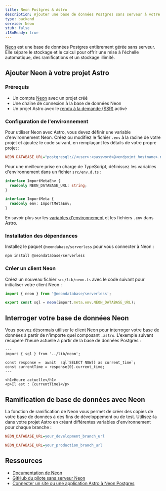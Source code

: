 ```yaml
---
title: Neon Postgres & Astro
description: Ajouter une base de données Postgres sans serveur à votre projet Astro avec Neon
type: backend
service: Neon
stub: false
i18nReady: true
---
```



[Neon](https://neon.tech) est une base de données Postgres entièrement gérée sans serveur. Elle sépare le stockage et le calcul pour offrir une mise à l'échelle automatique, des ramifications et un stockage illimité.

## Ajouter Neon à votre projet Astro

### Prérequis

- Un compte [Neon](https://console.neon.tech/signup) avec un projet créé
- Une chaîne de connexion à la base de données Neon
- Un projet Astro avec le [rendu à la demande (SSR)](/fr/guides/server-side-rendering/) activé

### Configuration de l'environnement

Pour utiliser Neon avec Astro, vous devez définir une variable d'environnement Neon. Créez ou modifiez le fichier `.env` à la racine de votre projet et ajoutez le code suivant, en remplaçant les détails de votre propre projet :

```ini title=".env"
NEON_DATABASE_URL="postgresql://<user>:<password>@<endpoint_hostname>.neon.tech:<port>/<dbname>?sslmode=require"
```

Pour une meilleure prise en charge de TypeScript, définissez les variables d'environnement dans un fichier `src/env.d.ts` :

```typescript title="src/env.d.ts"
interface ImportMetaEnv {
  readonly NEON_DATABASE_URL: string;
}

interface ImportMeta {
  readonly env: ImportMetaEnv;
}
```

<ReadMore>En savoir plus sur les [variables d'environnement](/fr/guides/environment-variables/) et les fichiers `.env` dans Astro.</ReadMore>

### Installation des dépendances

Installez le paquet `@neondabase/serverless` pour vous connecter à Neon :

```bash
npm install @neondatabase/serverless
```

### Créer un client Neon

Créez un nouveau fichier `src/lib/neon.ts` avec le code suivant pour initialiser votre client Neon :

```typescript title="src/lib/neon.ts"
import { neon } from '@neondatabase/serverless';

export const sql = neon(import.meta.env.NEON_DATABASE_URL);
```

## Interroger votre base de données Neon

Vous pouvez désormais utiliser le client Neon pour interroger votre base de données à partir de n'importe quel composant `.astro`. L'exemple suivant récupère l'heure actuelle à partir de la base de données Postgres :

```astro title="src/pages/index.astro"
---
import { sql } from '../lib/neon';

const response =  await  sql`SELECT NOW() as current_time`;
const currentTime = response[0].current_time;
---

<h1>Heure actuelle</h1>
<p>Il est : {currentTime}</p>
```

## Ramification de base de données avec Neon

La fonction de ramification de Neon vous permet de créer des copies de votre base de données à des fins de développement ou de test. Utilisez-la dans votre projet Astro en créant différentes variables d'environnement pour chaque branche :

```ini title=".env.development"
NEON_DATABASE_URL=your_development_branch_url
```

```ini title=".env.production"
NEON_DATABASE_URL=your_production_branch_url
```

## Ressources

- [Documentation de Neon](https://neon.tech/docs/introduction)
- [GitHub du pilote sans serveur Neon](https://github.com/neondatabase/serverless)
- [Connecter un site ou une application Astro à Neon Postgres](https://neon.tech/docs/guides/astro)
